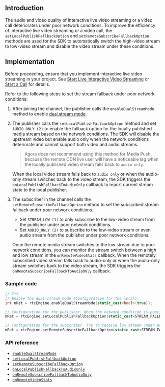 <PlatformWrapper platform="windows-cpp">

## Introduction

The audio and video quality of interactive live video streaming or a video call deteriorates under poor network conditions. To improve the efficiency of interactive live video streaming or a video call, the `setLocalPublishFallbackOption` and `setRemoteSubscribeFallbackOption` methods are used for the SDK to automatically switch the high-video stream to low-video stream and disable the video stream under these conditions.


## Implementation

Before proceeding, ensure that you implement interactive live video streaming in your project. See [Start Live Interactive Video Streaming](../quickstart-guide/start-video-streaming) or [Start a Call](/3.7.1/video-calling/quickstart-guide/get-started-sdk) for details.

Refer to the following steps to set the stream fallback under poor network conditions:

1. After joining the channel, the publisher calls the `enableDualStreamMode` method to enable [dual stream mode](../reference/glossary#dual-stream-mode).
2. The publisher calls the `setLocalPublishFallbackOption` method and set `AUDIO_ONLY (2)` to enable the fallback option for the locally published media stream based on the network conditions. The SDK will disable the upstream video but enable audio only when the network conditions deteriorate and cannot support both video and audio streams.
	> Agora does not recommend using this method for Media Push, because the remote CDN live user will have a noticeable lag when the locally published video stream falls back to `audio only`.

	When the local video stream falls back to `audio only` or when the audio-only stream switches back to the video stream, the SDK triggers the `onLocalPublishFallbackToAudioOnly` callback to report current stream state to the local publisher.
3. The subscriber in the channel calls the `setRemoteSubscribeFallbackOption` method to set the subscribed stream fallback under poor network conditions.
	- Set `STREAM_LOW (1)` to only subscribe to the low-video stream from the publisher under poor network conditions.
	- Set `AUDIO_ONLY (2)` to subscribe to the low-video stream or even audio stream from the publisher under poor network conditions.

	Once the remote media stream switches to the low stream due to poor network conditions, you can monitor the stream switch between a high and low stream in the `onRemoteVideoStats` callback. When the remotely subscribed video stream falls back to audio-only or when the audio-only stream switches back to the video stream, the SDK triggers the `onRemoteSubscribeFallbackToAudioOnly` callback.




### Sample code
```cpp
// C++
// Enable the dual-stream mode (Configuration for the local).
int nRet = rtcEngine.enableDualStreamMode(static_cast<bool>(true));

// Configuration for the publisher. When the network condition is poor, send audio only.
nRet = rtcEngine.setLocalPublishFallbackOption(static_cast<STREAM_FALLBACK_OPTIONS>(STREAM_FALLBACK_OPTION_AUDIO_ONLY));

// Configuration for the subscriber. Try to receive low stream under poor network conditions. When the current network conditions are not sufficient for video streams, receive audio stream only.
nRet = rtcEngine.setRemoteSubscribeFallbackOption(static_cast<STREAM_FALLBACK_OPTIONS>(STREAM_FALLBACK_OPTION_AUDIO_ONLY));
```

### API reference

- [`enableDualStreamMode`](https://docs.agora.io/en/Interactive%20Broadcast/API%20Reference/cpp/classagora_1_1rtc_1_1_i_rtc_engine.html#a72846f5bf13726e7a61497e2fef65972)
- [`setLocalPublishFallbackOption`](https://docs.agora.io/en/Interactive%20Broadcast/API%20Reference/cpp/classagora_1_1rtc_1_1_i_rtc_engine.html#a6f411291eb8b834442b44361f78fa81f)
- [`setRemoteSubscribeFallbackOption`](https://docs.agora.io/en/Interactive%20Broadcast/API%20Reference/cpp/classagora_1_1rtc_1_1_i_rtc_engine.html#afd251e3f353a31d470ff9e60c3c3c5de)
- [`onLocalPublishFallbackToAudioOnly`](https://docs.agora.io/en/Interactive%20Broadcast/API%20Reference/cpp/classagora_1_1rtc_1_1_i_rtc_engine_event_handler.html#ace4279c4d87c23a1fecc3eb8e862a513)
- [`onRemoteSubscribeFallbackToAudioOnly`](https://docs.agora.io/en/Interactive%20Broadcast/API%20Reference/cpp/classagora_1_1rtc_1_1_i_rtc_engine_event_handler.html#a7ee343146ad6e3f120bd04a7a6fdda74)
- [`onRemoteVideoStats`](https://docs.agora.io/en/Interactive%20Broadcast/API%20Reference/cpp/classagora_1_1rtc_1_1_i_rtc_engine_event_handler.html#a7163ffb650852be270ba0215b596d968)

</PlatformWrapper>